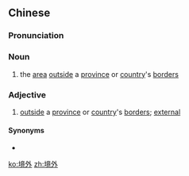 ==Chinese==
{{zh-forms}}

===Pronunciation===
{{zh-pron
|m=jìngwài
|h=pfs=kin-ngoi
|mn=kéng-gōa
|cat=n,a
}}

===Noun===
{{zh-noun}}

# the [[area]] [[outside]] a [[province]] or [[country]]'s [[border]]s

===Adjective===
{{zh-adj}}

# [[outside]] a [[province]] or [[country]]'s [[border]]s; [[external]]

====Synonyms====
* {{zh-l|境內}}

[[ko:境外]]
[[zh:境外]]